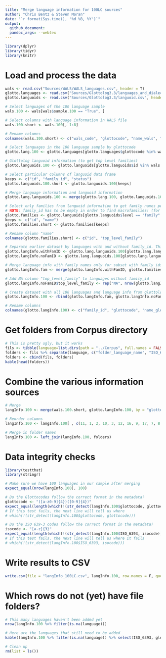 ```yaml
---
title: "Merge language information for 100LC sources"
author: "Chris Bentz & Steven Moran"
date: "`r format(Sys.time(), '%d %B, %Y')`"
output:
  github_document:
  pandoc_args: --webtex
---
```


```r
library(dplyr)
library(tidyr)
library(knitr)
```

# Load and process the data

```r
wals <- read.csv("Sources/WALS/WALS_languages.csv", header = T)
glotto.languages <- read.csv("Sources/Glottolog3.3/languages_and_dialects_geo.csv", header = T)
glotto.languoids <- read.csv("Sources/Glottolog3.3/languoid.csv", header = T)

# Select languages of the 100 language sample
wals.100 <- wals[wals$sample.100 == "True", ]

# Select columns with language information in WALS file
wals.100.short <- wals.100[, 1:8]

# Rename columns
colnames(wals.100.short) <- c("wals_code", "glottocode", "name_wals", "latitude_wals", "longitude_wals", "macroarea_wals", "genus_wals", "family_wals")

# Select languages in the 100 language sample by glottocode
glotto.lang.100 <- glotto.languages[glotto.languages$glottocode %in% wals.100.short$glottocode, ]

# Glottolog languoid information (to get top level families)
glotto.languoids.100 <- glotto.languoids[glotto.languoids$id %in% wals.100.short$glottocode, ]

# Select particular columns of languoid data frame
keeps <- c("id", "family_id", "status")
glotto.languoids.100.short <- glotto.languoids.100[keeps]

# Merge language information and languoid information
glotto.lang.languoids.100 <- merge(glotto.lang.100, glotto.languoids.100.short, by.x = "glottocode", by.y = "id")

# Select only families from languoid information to get family names per language
# NOTE: family_id has to be empty in order to find macrofamilies! (for whatever reason)
glotto.families <- glotto.languoids[glotto.languoids$level == "family" & glotto.languoids$family_id == "",]
keeps <- c("id", "name")
glotto.families.short <- glotto.families[keeps]

# Rename column "name"
colnames(glotto.families.short) <- c("id", "top_level_family")

# Separate earlier dataset by languages with and without family_id. This is necessary to merge with top_level_family names
glotto.langInfo.withFamID <- glotto.lang.languoids.100[glotto.lang.languoids.100$family_id != "",]
glotto.langInfo.noFamID <- glotto.lang.languoids.100[glotto.lang.languoids.100$family_id == "",]

# Merge language info with family names only for subset with family ids
glotto.langInfo.fam <- merge(glotto.langInfo.withFamID, glotto.families.short, by.x = "family_id", by.y ="id")

# Add NA column "top_level_family" to languages without family_id
glotto.langInfo.noFamID$top_level_family <- rep("NA", nrow(glotto.langInfo.noFamID))

# Create dataset with all 100 languages and language info from glottolog
glotto.langInfo.100 <- rbind(glotto.langInfo.fam, glotto.langInfo.noFamID)

# Rename columns
colnames(glotto.langInfo.100) <- c("family_id", "glottocode", "name_glotto", "ISO_6393", "level", "macroarea_glotto", "latitude_glotto", "longitude_glotto", "status", "top_level_family")
```

# Get folders from Corpus directory

```r
# This is pretty ugly, but it works
fils <- tibble(language=list.dirs(path = "../Corpus", full.names = FALSE, recursive = FALSE))
folders <- fils %>% separate(language, c("folder_language_name", "ISO_6393"), sep="_(?=[a-z]{3}$)")
folders <- cbind(fils, folders)
kable(head(folders))
```

# Combine the various information sources

```r
# Merge
langInfo.100 <- merge(wals.100.short, glotto.langInfo.100, by = "glottocode")

# Reorder columns
langInfo.100 <- langInfo.100[ , c(11, 1, 2, 10, 3, 12, 16, 9, 17, 7, 8, 13, 6, 14, 15, 4, 5)]

# Merge in folder names
langInfo.100 <- left_join(langInfo.100, folders)
```


# Data integrity checks

```r
library(testthat)
library(stringr)

# Make sure we have 100 languages in our sample after merging
expect_equal(nrow(langInfo.100), 100)

# Do the Glottocodes follow the correct format in the metadata?
glottocode <- "([a-z0-9]{4})([0-9]{4})"
expect_equal(length(which(!(str_detect(langInfo.100$glottocode, glottocode)))), 0)
# If this test fails, the next line will tell us where
# which(!(str_detect(langInfo.100$glottocode, glottocode)))

# Do the ISO 639-3 codes follow the correct format in the metadata?
isocode <- "[a-z]{3}"
expect_equal(length(which(!(str_detect(langInfo.100$ISO_6393, isocode)))), 0)
# If this test fails, the next line will tell us where it fails
# which(!(str_detect(langInfo.100$ISO_6393, isocode)))
```

# Write results to CSV
```r
write.csv(file = "langInfo_100LC.csv", langInfo.100, row.names = F, quote=FALSE)
```

# Which rows do not (yet) have file folders?

```r
# This many languages haven't been added yet
nrow(langInfo.100 %>% filter(is.na(language)))

# Here are the languages that still need to be added
kable(langInfo.100 %>% filter(is.na(language)) %>% select(ISO_6393, glottocode, name_glotto, name_wals))
```

```r
# Clean up
rm(list = ls())
```